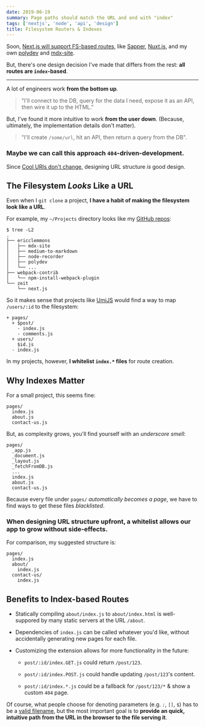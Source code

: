 ```yaml
---
date: 2019-06-19
summary: Page paths should match the URL and end with "index"
tags: ['nextjs', 'node', 'api', 'design']
title: Filesystem Routers & Indexes
---
```


<Tweet tweetLink="rauchg/status/1141158790580133888" />

Soon, [Next.js will support FS-based routes](https://github.com/zeit/next.js), like
[Sapper](https://sapper.svelte.dev/docs#Pages),
[Nuxt.js](https://nuxtjs.org/guide/routing#dynamic-routes),
and my own [polydev](https://github.com/ericclemmons/polydev/#defining-routes)
and [mdx-site](https://github.com/ericclemmons/mdx-site/#authoring).

But, there's one design decision I've made that differs from the rest:
**all routes are `index`-based**.

---

A lot of engineers work **from the bottom up**.

> "I'll connect to the DB, query for the data I need, expose it as an API, then wire it up to the HTML."

But, I've found it more intuitive to work **from the user down**.
(Because, ultimately, the implementation details don't matter).

> "I'll create `/some/url`, hit an API, then return a query from the DB".

### Maybe we can call this approach **`404`-driven-development**.

Since [Cool URIs don't change](https://www.w3.org/Provider/Style/URI),
designing URL structure _is_ good design.

## The Filesystem _Looks_ Like a URL

Even when I `git clone` a project, **I have a habit of making the filesystem look like a URL**.

For example, my `~/Projects` directory looks like my [GitHub repos](https://github.com/ericclemmons?tab=repositories&type=source):

```shell
$ tree -L2
.
├── ericclemmons
│   ├── mdx-site
│   ├── medium-to-markdown
│   ├── node-recorder
│   ├── polydev
│   └── ...
├── webpack-contrib
│   └── npm-install-webpack-plugin
└── zeit
    └── next.js
```

So it makes sense that projects like [UmiJS](https://umijs.org/guide/router.html#conventional-routing)
would find a way to map `/users/:id` to the filesystem:

```
+ pages/
  + $post/
    - index.js
    - comments.js
  + users/
    $id.js
  - index.js
```

In my projects, however, **I whitelist `index.*` files** for route creation.

## Why Indexes Matter

For a small project, this seems fine:

```
pages/
  index.js
  about.js
  contact-us.js
```

But, as complexity grows, you'll find yourself with an _underscore smell_:

```
pages/
  _app.js
  _document.js
  _layout.js
  _fetchFromDB.js
  ...
  index.js
  about.js
  contact-us.js
```

Because every file under `pages/` _automatically becomes a page_,
we have to find ways to get these files _blacklisted_.

### When designing URL structure upfront, a whitelist allows our app to grow without side-effects.

For comparison, my suggested structure is:

```
pages/
  index.js
  about/
    index.js
  contact-us/
    index.js
```

## Benefits to Index-based Routes

- Statically compiling `about/index.js` to `about/index.html` is well-suppored by many static servers at the URL `/about`.

- Dependencies of `index.js` can be called whatever you'd like, without accidentally generating new pages for each file.

- Customizing the extension allows for more functionality in the future:

  - `post/:id/index.GET.js` could return `/post/123`.

  - `post/:id/index.POST.js` could handle updating `/post/123`'s content.

  - `post/:id/index.*.js` could be a fallback for `/post/123/*` & show a custom `404` page.

Of course, what people choose for denoting parameters (e.g. `:`, `[]`, `$`)
has to be a [valid filename](https://en.wikipedia.org/wiki/Filename#Reserved_characters_and_words),
but the most important goal is to **provide an quick, intuitive path from the URL in the browser to the file serving it**.
